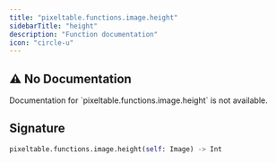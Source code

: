 ```yaml
---
title: "pixeltable.functions.image.height"
sidebarTitle: "height"
description: "Function documentation"
icon: "circle-u"
---
```

## ⚠️ No Documentation

<Warning>
Documentation for `pixeltable.functions.image.height` is not available.
</Warning>

## Signature

```python
pixeltable.functions.image.height(self: Image) -> Int
```

